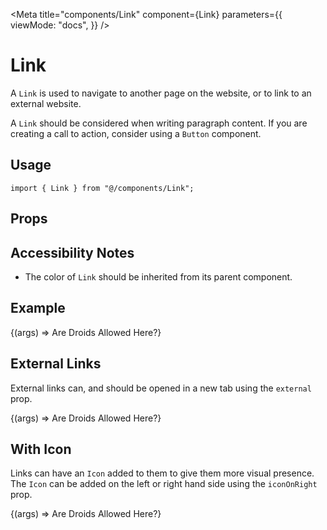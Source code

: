 
<Meta
  title="components/Link"
  component={Link}
  parameters={{
    viewMode: "docs",
  }}
/>

# Link

A `Link` is used to navigate to another page on the website, or to link to an external website.

A `Link` should be considered when writing paragraph content. If you are creating a call to action, consider using a `Button` component.

## Usage

```tsx
import { Link } from "@/components/Link";
```

## Props

<ArgsTable component={Link} />

## Accessibility Notes

- The color of `Link` should be inherited from its parent component.

## Example

<Canvas>
  <Story name="Default" args={{ url: "/droids" }}>
    {(args) => <Link {...args}>Are Droids Allowed Here?</Link>}
  </Story>
</Canvas>

## External Links

External links can, and should be opened in a new tab using the `external` prop.

<Canvas>
  <Story
    name="External Links"
    args={{ url: "https://eddysims.com", external: true }}
  >
    {(args) => <Link {...args}>Are Droids Allowed Here?</Link>}
  </Story>
</Canvas>

## With Icon

Links can have an `Icon` added to them to give them more visual presence. The `Icon` can be added on the left or right hand side using the `iconOnRight` prop.

<Canvas>
  <Story
    name="With Icon"
    args={{ url: "/droids", icon: "Command", iconOnRight: true }}
  >
    {(args) => <Link {...args}>Are Droids Allowed Here?</Link>}
  </Story>
</Canvas>
